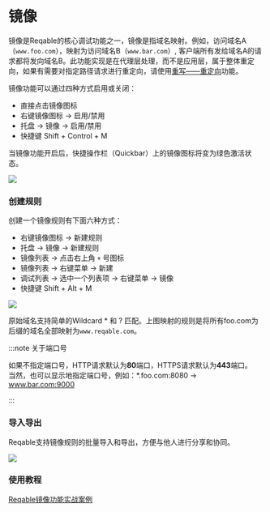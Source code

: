 # 镜像


镜像是Reqable的核心调试功能之一，镜像是指域名映射。例如，访问域名A（`www.foo.com`），映射为访问域名B（`www.bar.com`）, 客户端所有发给域名A的请求都将发向域名B。此功能实现是在代理层处理，而不是应用层，属于整体重定向，如果有需要对指定路径请求进行重定向，请使用[重写——重定向](rewrite#redirect)功能。

镜像功能可以通过四种方式启用或关闭：
- 直接点击镜像图标
- 右键镜像图标 -> 启用/禁用
- 托盘 -> 镜像 -> 启用/禁用
- 快捷键 <Shortcut>Shift + Control + M</Shortcut>

当镜像功能开启后，快捷操作栏（Quickbar）上的镜像图标将变为绿色激活状态。

![](arts/mirror_01.png)

### 创建规则

创建一个镜像规则有下面六种方式：
- 右键镜像图标 -> 新建规则
- 托盘 -> 镜像 -> 新建规则
- 镜像列表 -> 点击右上角 `+` 号图标
- 镜像列表 -> 右键菜单 -> 新建
- 调试列表 -> 选中一个列表项 -> 右键菜单 -> 镜像
- 快捷键 <Shortcut>Shift + Alt + M</Shortcut>

![](arts/mirror_02.png)

原始域名支持简单的Wildcard * 和 ? 匹配。上图映射的规则是将所有foo.com为后缀的域名全部映射为`www.reqable.com`。

:::note 关于端口号

如果不指定端口号，HTTP请求默认为**80**端口，HTTPS请求默认为**443**端口。  
当然，也可以显示地指定端口号，例如：*.foo.com:8080 -> www.bar.com:9000

:::

### 导入导出

Reqable支持镜像规则的批量导入和导出，方便与他人进行分享和协同。

![](arts/mirror_03.png)

### 使用教程

[Reqable镜像功能实战案例](https://reqable.com/blog/2023/06/07/post)